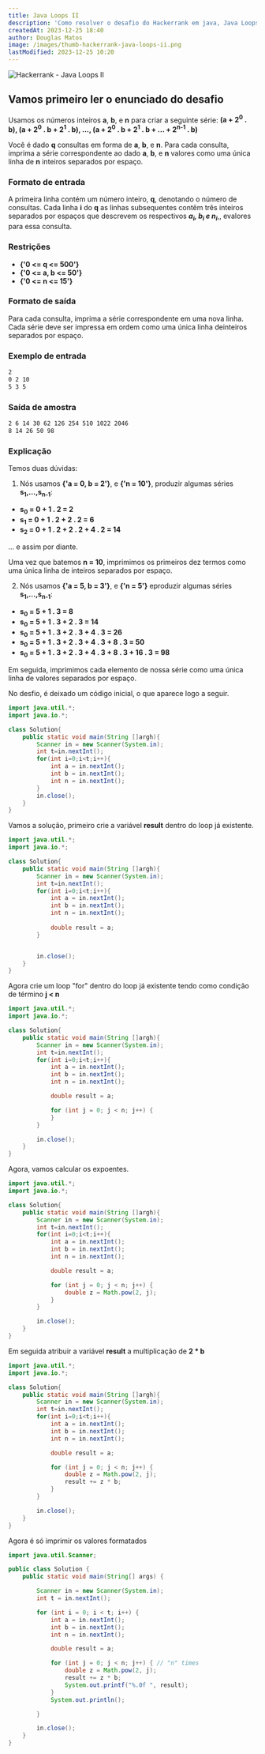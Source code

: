 ```yaml
---
title: Java Loops II
description: 'Como resolver o desafio do Hackerrank em java, Java Loops II. Usamos os números inteiros **a**, **b**, e **n** para criar a seguinte série: **(a + 2<sup>0</sup> . b), (a + 2<sup>0</sup> . b + 2<sup>1</sup> . b), ..., (a + 2<sup>0</sup> . b + 2<sup>1</sup> . b + ... + 2<sup>n-1</sup> . b)**. Você é dado **q** consultas em forma de **a**, **b**, e **n**. Para cada consulta, imprima a série correspondente ao dado **a**, **b**, e **n** valores como uma única linha de **n** inteiros separados por espaço.'
createdAt: 2023-12-25 18:40
author: Douglas Matos
image: /images/thumb-hackerrank-java-loops-ii.png
lastModified: 2023-12-25 10:20
---
```

![Hackerrank - Java Loops II](/images/thumb-hackerrank-java-loops-ii.png)


## Vamos primeiro ler o enunciado do desafio

Usamos os números inteiros **a**, **b**, e **n** para criar a seguinte série: **(a + 2<sup>0</sup> . b), (a + 2<sup>0</sup> . b + 2<sup>1</sup> . b), ..., (a + 2<sup>0</sup> . b + 2<sup>1</sup> . b + ... + 2<sup>n-1</sup> . b)**

Você é dado **q** consultas em forma de **a**, **b**, e **n**. Para cada consulta, imprima a série correspondente ao dado **a**, **b**, e **n** valores como uma única linha de **n** inteiros separados por espaço.

### Formato de entrada

A primeira linha contém um número inteiro, **q**, denotando o número de consultas.
Cada linha **i** do **q** as linhas subsequentes contêm três inteiros separados por espaços que descrevem os respectivos ***a<sub>i</sub>, b<sub>i</sub> e n<sub>i</sub>***,, evalores para essa consulta.

### Restrições
- **{'0 <= q <= 500'}**
- **{'0 <= a, b <= 50'}**
- **{'0 <= n <= 15'}**

### Formato de saída

Para cada consulta, imprima a série correspondente em uma nova linha. Cada série deve ser impressa em ordem como uma única linha deinteiros separados por espaço.

### Exemplo de entrada

```bash
2
0 2 10
5 3 5
```

### Saída de amostra

```bash
2 6 14 30 62 126 254 510 1022 2046
8 14 26 50 98
```

### Explicação

Temos duas dúvidas:

1. Nós usamos **{'a = 0, b = 2'}**, e **{'n = 10'}**, produzir algumas séries **s<sub>1</sub>,...,s<sub>n-1</sub>**:
- **s<sub>0</sub> = 0 + 1 . 2 = 2**
- **s<sub>1</sub> = 0 + 1 . 2 + 2 . 2 = 6**
- **s<sub>2</sub> = 0 + 1 . 2 + 2 . 2 + 4 . 2 = 14**

... e assim por diante.

Uma vez que batemos **n = 10**, imprimimos os primeiros dez termos como uma única linha de inteiros separados por espaço.

2. Nós usamos **{'a = 5, b = 3'}**, e **{'n = 5'}** eproduzir algumas séries **s<sub>1</sub>,...,s<sub>n-1</sub>**:
- **s<sub>0</sub> = 5 + 1 . 3 = 8**
- **s<sub>0</sub> = 5 + 1 . 3 + 2 . 3 = 14**
- **s<sub>0</sub> = 5 + 1 . 3 + 2 . 3 + 4 . 3 = 26**
- **s<sub>0</sub> = 5 + 1 . 3 + 2 . 3 + 4 . 3 + 8 . 3 = 50**
- **s<sub>0</sub> = 5 + 1 . 3 + 2 . 3 + 4 . 3 + 8 . 3 + 16 . 3 = 98**

Em seguida, imprimimos cada elemento de nossa série como uma única linha de valores separados por espaço.

No desfio, é deixado um código inicial, o que aparece logo a seguir.

```java
import java.util.*;
import java.io.*;

class Solution{
    public static void main(String []argh){
        Scanner in = new Scanner(System.in);
        int t=in.nextInt();
        for(int i=0;i<t;i++){
            int a = in.nextInt();
            int b = in.nextInt();
            int n = in.nextInt();
        }
        in.close();
    }
}
```

Vamos a solução, primeiro crie a variável **result** dentro do loop já existente.
```java 
import java.util.*;
import java.io.*;

class Solution{
    public static void main(String []argh){
        Scanner in = new Scanner(System.in);
        int t=in.nextInt();
        for(int i=0;i<t;i++){
            int a = in.nextInt();
            int b = in.nextInt();
            int n = in.nextInt();
        
            double result = a;
        }


        in.close();
    }
}
```

Agora  crie um loop "for" dentro do loop já existente tendo como condição de término **j < n**
```java 
import java.util.*;
import java.io.*;

class Solution{
    public static void main(String []argh){
        Scanner in = new Scanner(System.in);
        int t=in.nextInt();
        for(int i=0;i<t;i++){
            int a = in.nextInt();
            int b = in.nextInt();
            int n = in.nextInt();

            double result = a;

            for (int j = 0; j < n; j++) {
            }
        }        

        in.close();
    }
}
```

Agora, vamos calcular os expoentes.
```java 
import java.util.*;
import java.io.*;

class Solution{
    public static void main(String []argh){
        Scanner in = new Scanner(System.in);
        int t=in.nextInt();
        for(int i=0;i<t;i++){
            int a = in.nextInt();
            int b = in.nextInt();
            int n = in.nextInt();

            double result = a;

            for (int j = 0; j < n; j++) {
                double z = Math.pow(2, j);
            }
        }        

        in.close();
    }
}
```

Em seguida atribuir a variável **result** a multiplicação de **2 * b**
```java 
import java.util.*;
import java.io.*;

class Solution{
    public static void main(String []argh){
        Scanner in = new Scanner(System.in);
        int t=in.nextInt();
        for(int i=0;i<t;i++){
            int a = in.nextInt();
            int b = in.nextInt();
            int n = in.nextInt();

            double result = a;

            for (int j = 0; j < n; j++) {
                double z = Math.pow(2, j);
                result += z * b;
            }
        }        

        in.close();
    }
}
```

Agora é só imprimir os valores formatados
```java 
import java.util.Scanner;

public class Solution {
    public static void main(String[] args) {

        Scanner in = new Scanner(System.in);
        int t = in.nextInt();

        for (int i = 0; i < t; i++) {
            int a = in.nextInt();
            int b = in.nextInt();
            int n = in.nextInt();

            double result = a;

            for (int j = 0; j < n; j++) { // "n" times
                double z = Math.pow(2, j);
                result += z * b;
                System.out.printf("%.0f ", result);
            }
            System.out.println();

        }

        in.close();
    }
}
```
